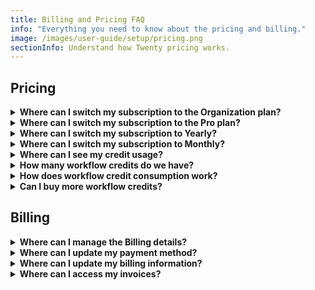 ```yaml
---
title: Billing and Pricing FAQ
info: "Everything you need to know about the pricing and billing."
image: /images/user-guide/setup/pricing.png
sectionInfo: Understand how Twenty pricing works.
---
```

## Pricing

<details>
<summary><strong>Where can I switch my subscription to the Organization plan?</strong></summary>

You can do so under `Settings / Billing`. Then click on `Switch to Organization`.

</details>

<details>
<summary><strong>Where can I switch my subscription to the Pro plan?</strong></summary>

Please reach out to our team directly via the Support, there is no easy way to do this using the UI at the moment.

</details>

<details>
<summary><strong>Where can I switch my subscription to Yearly?</strong></summary>

You can do so under `Settings / Billing`. Then click on `Switch to Yearly`.

</details>

<details>
<summary><strong>Where can I switch my subscription to Monthly?</strong></summary>

Please reach out to our team directly via the Support, there is no easy way to do this using the UI at the moment.

</details>

<details>
<summary><strong>Where can I see my credit usage?</strong></summary>

You will find this under `Settings / Billing`.

</details>


<details>
<summary><strong>How many workflow credits do we have?</strong></summary>

The number of credits varies based on the plan. A workspace under **trial gets 5 million credits**, one with a **Pro plan gets 10 million credits per month** and one with an **Organization plan gets 20 million credits per month**.

</details>

<details>
<summary><strong>How does workflow credit consumption work?</strong></summary>

Each workflow action consumes credits based on its complexity:
- **Basic internal operations** (such as search, update, create records) consume very few credits
- **More complex operations** like code nodes and requests to external services consume more credits
- **AI prompts** (coming soon!) will also consume more credits based on usage

Credits are deducted in real-time when workflows execute. You can monitor your usage in **Settings → Billing** to track consumption and remaining credits.

</details>


<details>
<summary><strong>Can I buy more workflow credits?</strong></summary>

You can buy additional credits under `Settings / Billing`.

</details>

## Billing

<details>
<summary><strong>Where can I manage the Billing details?</strong></summary>

You can do so under `Settings / Billing`.

</details>

<details>
<summary><strong>Where can I update my payment method?</strong></summary>

You can do so under `Settings / Billing`. Then click on `View billing details`. You'll be able to add a new payment method there.

</details>

<details>
<summary><strong>Where can I update my billing information?</strong></summary>

You can do so under `Settings / Billing`. Then click on `View billing details`. You'll be able to edit the billing information there.

</details>

<details>
<summary><strong>Where can I access my invoices?</strong></summary>

You can do so under `Settings / Billing`. Then click on `View billing details`. You'll see all your invoices at the bottom of the screen.

</details>

<ArticleEditContent></ArticleEditContent>